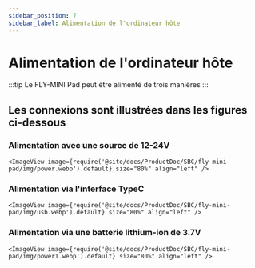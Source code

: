 ```yaml
---
sidebar_position: 7
sidebar_label: Alimentation de l'ordinateur hôte
---
```


# Alimentation de l'ordinateur hôte

:::tip
Le FLY-MINI Pad peut être alimenté de trois manières
:::

## Les connexions sont illustrées dans les figures ci-dessous

### Alimentation avec une source de 12-24V

    <ImageView image={require('@site/docs/ProductDoc/SBC/fly-mini-pad/img/power.webp').default} size="80%" align="left" />


### Alimentation via l'interface TypeC

    <ImageView image={require('@site/docs/ProductDoc/SBC/fly-mini-pad/img/usb.webp').default} size="80%" align="left" />

### Alimentation via une batterie lithium-ion de 3.7V

    <ImageView image={require('@site/docs/ProductDoc/SBC/fly-mini-pad/img/power1.webp').default} size="80%" align="left" />
